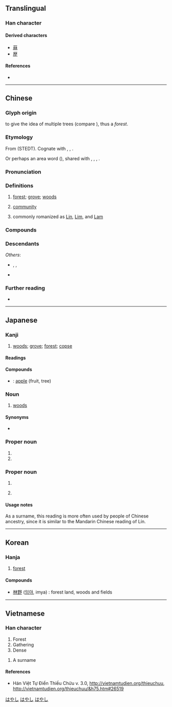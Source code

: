 {{character info/new}}
{{character info/new|0xf9f4}}
==Translingual==
{{stroke order|strokes=8}}

===Han character===
{{Han char|rn=75|rad=木|as=04|sn=8|four=44990|canj=DD|ids=⿰木木}}

====Derived characters====
* [[菻]]
* [[歴]] {{qualifier|in Japanese shinjitai}}

====References====
* {{Han ref|kx=0516.050|dkj=14551|dj=0903.190|hdz=21164.070|uh=6797|ud=26519|bh=AA4C|bd=43596}}

----

==Chinese==
{{zh-forms}}

===Glyph origin===
{{Han etym}}
{{zh-etym-double|木|tree}} to give the idea of multiple trees (compare {{zh-l|*森}}), thus a ''forest''.

===Etymology===
From {{inh|zh|sit-pro|*ram||jungle; forest; country; field}} (STEDT). Cognate with {{och-l|森|forest}}, {{cog|lus|ram||forest; country}}, {{cog|mjw|ram||jungle}}.

Or perhaps an area word ({{zh-ref|Schuessler, 2007}}), shared with {{cog|km|រាម||thick bushy jungle that grows along a stream}}, {{cog|mkh-okm|*rām||inundated forest along a watercourse}}, {{cog|mkh-okm|sarāma ~ sarāṃ||a tract of stunted vegetation}}, {{cog|mnw|ရာံ|tr=rèm|t=copse; patch of woodland}}.

===Pronunciation===
{{zh-pron
|m=lín
|m-s=
|c=lam4
|c-t=
|g=
|h=pfs=lìm;gd=lim2
|j=
|mb=lâng
|md=
|mn=nâ/lîm
|mn_note=nâ - vernacular; lîm - literary (surname)
|mn-t=na5/lim5
|mn-t_note=na5 - vernacular; lim5 - literary (surname)
|w=
|x=
|mc=y
|oc=y
|cat=n,pn
}}

===Definitions===
{{zh-hanzi}}

# [[forest]]; [[grove]]; [[woods]]
# {{lb|zh|Min Nan}} [[community]]
# {{surname|zh|dot=,}} commonly romanized as [[Lin]], [[Lim]], and [[Lam]]

===Compounds===
{{zh-der|森林:forest|少林:Shaolin|吉林:Jilin|林檎|林林總總:numerous; in great abundance|雨林:rainforest|盤尼西林:penicillin|樹林:forest; woods|御林軍:the troops responsible for protecting the capital or the emperor|林業:forestry|林場:forestry center; tree farm|儒林|平地松林|幼學瓊林|少林寺|凡士林|奧林匹克|儒林外史|七林林|北林|字林|何氏語林|保留林|叢林|保林|山林|公有林|丕林島|封山育林|保安林|原始林|少林派|平林|息影林泉|息影園林|城市山林|布魯克林|喬林|中林|上林賦|快活林|壬林|坪林|常綠林|固沙林|原生林|巴林|上林苑|峰林|山林文學|山林屠販|士林|意林|少林拳|哈林式|單純林|寒林|同林鳥|孔林|七留七林|奧林比亞|尸陀林|園林|國有林|刀山劍林|天然林|亭林先生|和林|幼林|布林代數|易林|林蔭蔽天|春林|林子|瓊林宴|林苑|林黛玉|把臂入林|林型|林區|文林|林蔭|林下風致|林浪|槍林彈雨|柏林圍牆|林下風氣|林內鄉|林壑|林薄|林蔭大道|檀林|東林黨|森林法|林口|洛林|林下風範|次生林|福馬林|成材林|林郎|柏林劇團|杉林溪|瓊林玉質|瑤林瓊樹|柏林會議|林梢|氨基比林|林帶|林相|桂林一枝|東柏林|混合林|松林|林表|林宗巾|窮猿投林|窮猿奔林|穆思林|法苑珠林|株林|禁林|永續林|林冲夜奔|禪林|森林浴|碑林|林園大道|石林|成林|林口臺地|盜林|林班|林產|林濤|榛林|林慚澗愧|焚林而畋|林琅|森林學|故林|獨木不林|柏林樂派|柏林|林莽|杏林春暖|瓊林苑|瓊林玉樹|林立|林藪|桂林|東林書院|林投姐|眾議成林|焚林而田|林下|曼陀林|林務|焚林之求|棘林|空林|林杪|林衣|林泉|林地|海防林|格林童話|柏林影展|柏林大學|格林威治|瓊林|池魚林木|書林|水泥叢林|歸林|林邊鄉|武林舊事|林麓|林離|林籟|林無靜樹|林木|林投|林家花園|林園|杏林|西柏林|防風林|綠林|綠林大盜|聲振林木|都柏林|落葉林|造林|迦羅林朝|詩入雞林|藝林|防護林|言談林藪|防霜林|翰林|老林|陰丹士林|綠林好漢|綠林兵|茂林深竹|蜜林檎|舞林高手|芳林|雲林|農林|經濟林|羽林軍|竹林七賢|菲林|黑森林|雲林寺|鶴林玉露|鶴林|道林紙|笑林|醫林改錯|竹林|茂林|竹林之游|阿尼林|防沙林|長林豐草|長林|翰林院|針葉林|野豬林|肉山脯林|遯跡山林|遠遁山林|酒池肉林|詞林紀事|遊樂林|辯圃學林|辭林|馬林巴琴|赤道雨林|羽林|詞林|綠林豪客|綠林起義|紅樹林|楊林溝|小林|柳林|楊林市|繡林|楊林|烏林|團林鋪|澤林|羅克斯普林|竹林橋|丘林|花林寺|楊林橋|茂林修竹|溪林|黑林|林加拉語|楓林上城|林家溪|鳳林|秀林|林邊|杉林|大林|水林|林內|二林|員林|楓林|芎林|克里姆林宮|斯大林|史達林|東林|西林|麗林}}

===Descendants===
{{CJKV||2=りん|3=림|k2=임|4=lâm}}
''Others'':
* {{desc|bor=1|en|Lin}}, {{l|en|Lam}}, {{l|en|Lim}}
* {{desc|bor=1|tl|Lim}}

===Further reading===
* {{thcwd|4208}}

----

==Japanese==

===Kanji===
{{ja-kanji|grade=1|rs=木04}}

# [[woods]]; [[grove]]; [[forest]]; [[copse]]

====Readings====
{{ja-readings
|goon=りん<りん<りむ
|kanon=りん<りん<りむ
|kun=はやし-, おお-い
}}

====Compounds====
{{der-top|Compounds}}
* {{ja-r|林檎|りんご}}: [[apple]] (fruit, tree)
{{der-bottom}}

===Noun===
{{ja-noun|はやし}}

# [[woods]]

====Synonyms====
* {{ja-r|森|もり}}

===Proper noun===
{{ja-pos|proper|はやし}}

# {{surname|ja}}
# {{given name|ja|female}}

===Proper noun===
{{ja-pos|proper|りん}}

# {{surname|ja}}
# {{lb|ja|rare}} {{given name|ja|female}}

====Usage notes====
As a surname, this reading is more often used by people of Chinese ancestry, since it is similar to the Mandarin Chinese reading of Lín.

[[Category:Japanese female given names|はやし]]
[[Category:Japanese male given names|はやし]]
[[Category:Japanese surnames|はやし]]

----

==Korean==

===Hanja===
{{ko-hanja|hangeul=[[림]]>[[임]]|eumhun=수풀|rv=rim>im|mr=rim>im|y=lim>im|ehrv=supul|ehmr=supul|ehy=swuphwul}}

# [[forest]]

====Compounds====
* [[林野]] ([[임야]], imya) : forest land, woods and fields


----

==Vietnamese==

===Han character===
{{vi-hantu|lâm|rs=木04}}

# Forest
# Gathering
# Dense

{{vi-hantu|Lâm|rs=木04}}

# A surname

====References====
* Hán Việt Tự Điển Thiều Chửu v. 3.0, http://vietnamtudien.org/thieuchuu, http://vietnamtudien.org/thieuchuu/&h75.htm#26519